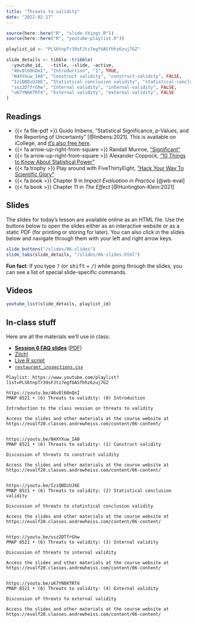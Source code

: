 ```yaml
---
title: "Threats to validity"
date: "2022-02-17"
---
```


```r
source(here::here("R", "slide-things.R"))
source(here::here("R", "youtube-playlist.R"))

playlist_id <- "PLS6tnpTr39sFJtz7egfUASfhhz6zuj7GZ"

slide_details <- tibble::tribble(
  ~youtube_id,   ~title, ~slide, ~active,
  "46v8l60nQnI", "Introduction", "1", TRUE,
  "N4XYXuw_IA0", "Construct validity", "construct-validity", FALSE,
  "IziQBDzUJ6E", "Statistical conclusion validity", "statistical-conclusion-validity", FALSE,
  "ssz2DTfrGhw", "Internal validity", "internal-validity", FALSE,
  "uK7YN6KTRT4", "External validity", "external-validity", FALSE
)
```


## Readings

- {{< fa file-pdf >}} Guido Imbens, "Statistical Significance, *p*-Values, and the Reporting of Uncertainty" [@Imbens:2021]. This is available on iCollege, and [it's also free here](https://doi.org/10.1257/jep.35.3.157).
- {{< fa arrow-up-right-from-square >}} Randall Munroe, ["Significant"](https://xkcd.com/882/)
- {{< fa arrow-up-right-from-square >}} Alexander Coppock, ["10 Things to Know About Statistical Power"](https://egap.org/resource/10-things-to-know-about-statistical-power/)
- {{< fa trophy >}} Play around with FiveThirtyEight, ["Hack Your Way To Scientific Glory"](https://projects.fivethirtyeight.com/p-hacking/)
- {{< fa book >}} Chapter 9 in *Impact Evaluation in Practice* [@wb-eval]
- {{< fa book >}} Chapter 11 in *The Effect* [@Huntington-Klein:2021]


## Slides

The slides for today's lesson are available online as an HTML file. Use the buttons below to open the slides either as an interactive website or as a static PDF (for printing or storing for later). You can also click in the slides below and navigate through them with your left and right arrow keys.

```r
slide_buttons("/slides/06-slides")
slide_tabs(slide_details, "/slides/06-slides.html")
```

:::{.callout-tip}
**Fun fact**: If you type <kbd>?</kbd> (or <kbd>shift</kbd> + <kbd>/</kbd>) while going through the slides, you can see a list of special slide-specific commands.
:::


## Videos

```r
youtube_list(slide_details, playlist_id)
```


## In-class stuff

Here are all the materials we'll use in class:

- [**Session 6 FAQ slides**](/slides/06-class.html) ([PDF](/slides/06-class.pdf))
- [Zilch!](/resource/zilch/)
- [<i class="fab fa-r-project"></i> Live R script](https://www.dropbox.com/s/akez7ssaiyt6um3/bayes-fun.R)
- [<i class="fas fa-file-csv"></i> `restaurant_inspections.csv`](https://vincentarelbundock.github.io/Rdatasets/csv/causaldata/restaurant_inspections.csv)

```verbatim
Playlist: https://www.youtube.com/playlist?list=PLS6tnpTr39sFJtz7egfUASfhhz6zuj7GZ

https://youtu.be/46v8l60nQnI
PMAP 8521 • (6) Threats to validity: (0) Introduction

Introduction to the class session on threats to validity

Access the slides and other materials at the course website at https://evalf20.classes.andrewheiss.com/content/06-content/


https://youtu.be/N4XYXuw_IA0
PMAP 8521 • (6) Threats to validity: (1) Construct validity

Discussion of threats to construct validity

Access the slides and other materials at the course website at https://evalf20.classes.andrewheiss.com/content/06-content/

  
https://youtu.be/IziQBDzUJ6E
PMAP 8521 • (6) Threats to validity: (2) Statistical conclusion validity

Discussion of threats to statistical conclusion validity

Access the slides and other materials at the course website at https://evalf20.classes.andrewheiss.com/content/06-content/
  
  
https://youtu.be/ssz2DTfrGhw
PMAP 8521 • (6) Threats to validity: (3) Internal validity

Discussion of threats to internal validity

Access the slides and other materials at the course website at https://evalf20.classes.andrewheiss.com/content/06-content/
  
  
https://youtu.be/uK7YN6KTRT4
PMAP 8521 • (6) Threats to validity: (4) External validity

Discussion of threats to external validity

Access the slides and other materials at the course website at https://evalf20.classes.andrewheiss.com/content/06-content/
```
